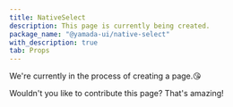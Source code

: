 ```yaml
---
title: NativeSelect
description: This page is currently being created.
package_name: "@yamada-ui/native-select"
with_description: true
tab: Props
---
```


We're currently in the process of creating a page.😘

Wouldn't you like to contribute this page? That's amazing!
